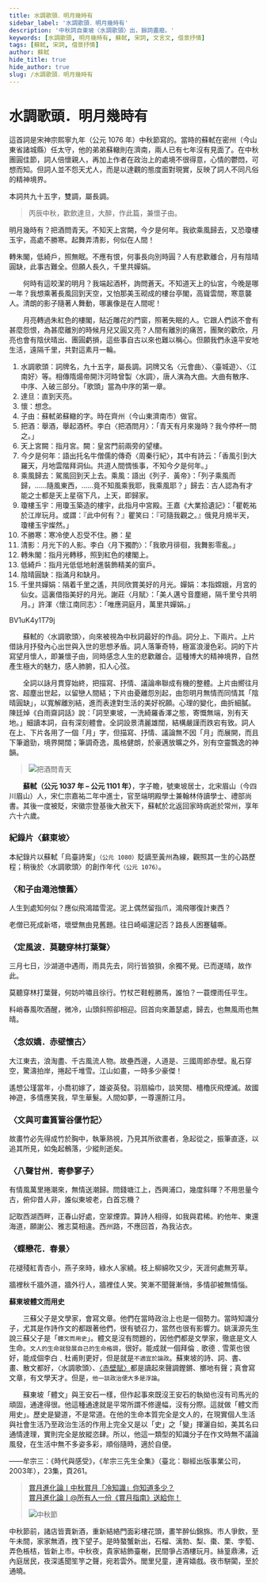 ```yaml
---
title: 水調歌頭．明月幾時有
sidebar_label: '水調歌頭．明月幾時有'
description: '中秋詞自東坡〈水調歌頭〉出，餘詞盡廢。'
keywords: [水調歌頭, 明月幾時有, 蘇軾, 宋詞, 文言文, 借景抒情]
tags: [蘇軾, 宋詞, 借景抒情]
author: 蘇軾
hide_title: true
hide_author: true
slug: /水調歌頭．明月幾時有
---
```


# <span className="KeepAll" data-annotation="詞牌">水調歌頭</span>．<span className="KeepAll">明月幾時有</span>

<Author name="蘇軾" />

<Intro>

這首詞是宋神宗熙寧九年（公元 1076 年）中秋節寫的。當時的蘇軾在密州（今山東省諸城縣）任太守，他的弟弟蘇轍則在濟南，兩人已有七年沒有見面了。在中秋團圓佳節，詞人倍懷親人，再加上作者在政治上的處境不很得意，心情的鬱悶，可想而知。但詞人並不怨天尤人，而是以達觀的態度面對現實，反映了詞人不同凡俗的精神境界。

本詞共九十五字，雙調，屬長調。

</Intro>

<MainText>

<div className="main prose">

> 丙辰中秋，歡飲<Annotate title="直到天亮。">達旦</Annotate>，大醉，作此篇，兼<Annotate title="想念">懷</Annotate><Annotate title="蘇軾弟蘇轍的字。時在齊州（今山東濟南市）做官。">子由</Annotate>。

明月幾時有？<Annotate title="舉酒，舉起酒杯。">把酒</Annotate>問青天。不知<Annotate title="指月宮。闕：皇宮門前兩旁的望樓。">天上宮闕</Annotate>，今夕是何年。我欲<Annotate title="駕風回到天上去。">乘風歸去</Annotate>，又恐<Annotate title="用瓊玉築造的樓宇，此指月中宮殿。">瓊樓玉宇</Annotate>，高處<Annotate title="寒冷使人忍受不住。勝：粵 [星]，[sing1]。">不勝寒</Annotate>。起舞弄<Annotate title="月光下的人影。">清影</Annotate>，何似在人間！

<p><Annotate title="指月光轉移，照到紅色的樓閣上。">轉朱閣</Annotate>，<Annotate title="指月光低低地射進裝飾精美的窗戶。">低綺戶</Annotate>，照無眠。不應有恨，何事長向別時圓？人有悲歡離合，月有<Annotate title="指滿月和缺月。">陰晴圓缺</Annotate>，此事古難全。但願人長久，<Annotate title="隔着千里之遙，共同欣賞美好的月光。嬋娟：本指嫦娥，月宮的仙女。這裏借指美好的月光。">千里共嬋娟</Annotate>。</p>

</div>

</MainText>

<Translation>

　　何時有這皎潔的明月？我端起酒杯，詢問蒼天。不知道天上的仙宮，今晚是哪一年？我想乘著長風回到天空，又怕那美玉砌成的樓台亭閣，高聳雲間，寒意襲人。清朗的影子隨著人舞動，哪裏像是在人間呢！

　　月亮轉過朱紅色的樓閣，貼近雕花的門窗，照著失眠的人。它跟人們該不會有甚麼怨恨，為甚麼離別的時候月兒又圓又亮？人間有離別的痛苦，團聚的歡欣，月亮也會有陰伏晴出、團圓虧損，這些事自古以來也難以稱心。但願我們永遠平安地生活，遠隔千里，共對這素月一輪。

</Translation>

<Dictionary>

1. 水調歌頭：詞牌名，九十五字，屬長調。詞牌又名〈元會曲〉、〈臺城遊〉、〈江南好〉等。相傳隋煬帝開汴河時曾製〈水調〉，唐人演為大曲。大曲有散序、中序、入破三部分。「歌頭」當為中序的第一章。
2. 達旦：直到天亮。
3. 懷：想念。
4. 子由：蘇軾弟蘇轍的字。時在齊州（今山東濟南市）做官。
5. 把酒：舉酒，舉起酒杯。李白〈把酒問月〉：「青天有月來幾時？我今停杯一問之。」
6. 天上宮闕：指月宮。闕：皇宮門前兩旁的望樓。
7. 今夕是何年：語出托名牛僧儒的傳奇〈周秦行紀〉，其中有詩云：「香風引到大羅天，月地雲階拜洞仙。共道人間惆悵事，不知今夕是何年。」
8. 乘風歸去：駕風回到天上去。乘風：語出《列子．黃帝》：「列子乘風而歸，……隨風東西，……竟不知風乘我耶，我乘風耶？」歸去：古人認為有才能之士都是天上星宿下凡，上天，即歸家。
9. 瓊樓玉宇：用瓊玉築造的樓宇，此指月中宮殿。王嘉《大業拾遺記》：「瞿乾祐於江岸玩月。或謂：『此中何有？』瞿笑曰：『可隨我觀之。』俄見月規半天，瓊樓玉宇燦然。」
10. 不勝寒：寒冷使人忍受不住。勝：<Jypt py="sing1">星</Jypt> 
11. 清影：月光下的人影。李白〈月下獨酌〉：「我歌月徘徊，我舞影零亂。」 
12. 轉朱閣：指月光轉移，照到紅色的樓閣上。 
13. 低綺戶：指月光低低地射進裝飾精美的窗戶。 
14. 陰晴圓缺：指滿月和缺月。 
15. 千里共嬋娟：隔着千里之遙，共同欣賞美好的月光。嬋娟：本指嫦娥，月宮的仙女。這裏借指美好的月光。謝莊〈月賦〉：「美人邁兮音塵絕，隔千里兮共明月。」許渾〈懷江南同志〉：「唯應洞庭月，萬里共嬋娟。」

</Dictionary>

<Media>
  <Tabs>
    <TabItem value="作品講解">
      <Youtube id="mIo8rR1bAgo" />
    </TabItem>
    <TabItem value="動畫">
      <Bilibili>BV1uK4y1T79j</Bilibili>
    </TabItem>
    <TabItem value="鄧麗君〈但願人長久〉">
      <Youtube id="ASfyDIZLgY8" />
    </TabItem>
    <TabItem value="招祥麒博士粵語朗誦">
      <Youtube id="Lggx5Hh0JF8" />
    </TabItem>
  </Tabs>
</Media>

<Appreciation>

　　蘇軾的〈水調歌頭〉，向來被視為中秋詞最好的作品。詞分上、下兩片。上片借詠月抒發內心出世與入世的思想矛盾。詞人落筆奇特，極富浪漫色彩。詞的下片寫望月懷人，即兼懷子由，同時感念人生的悲歡離合。這種博大的精神境界，自然產生極大的魅力，感人肺腑，扣人心弦。

　　全詞以詠月貫穿始終，把描寫、抒情、議論串聯成有機的整體。上片由嚮往月宮、超塵出世起，以留戀人間結；下片由憂離怨別起，由怨明月無情而同情其「陰晴圓缺」，以寬解離別結，進而表達對生活的美好祝願。心理的變化，曲折細膩。陳廷焯《白雨齋詞話》說：「詞至東坡，一洗綺羅香澤之態，寄慨無端，別有天地。」細讀本詞，自有深刻體會。全詞設景清麗雄闊，結構嚴謹而跌宕有致。詞人在上、下片各用了一個「月」字，但描寫、抒情、議論無不因「月」而展開，而且下筆遒勁，境界開闊；筆調奇逸，風格健朗，於豪邁放曠之外，別有空靈飄逸的神韻。

</Appreciation>

<Biography>

> ![把酒問青天](/img/S3/4.6水調歌頭．明月幾時有/cartoon1.jpg)

　　**蘇軾（公元 1037 年 – 公元 1101 年）**，字子瞻，號東坡居士，北宋眉山（今四川眉山）人，宋仁宗嘉祐二年中進士，官至端明殿學士兼翰林侍讀學士、禮部尚書。其後一度被貶，宋徽宗登基後大赦天下，蘇軾於北返回家時病逝於常州，享年六十六歲。

### 紀錄片〈蘇東坡〉

本紀錄片以蘇軾「烏臺詩案」`（公元 1080）`貶謫至黃州為線，觀照其一生的心路歷程；稍後於〈水調歌頭〉的創作年代`（公元 1076）`。

<Tabs>
  <TabItem value="1. 雪泥鴻爪">
    <h3>〈和子由澠池懷舊〉</h3>
    <p className="read-around">人生到處知何似？應似飛鴻踏雪泥。泥上偶然留指爪，鴻飛哪復計東西？</p>
    <p className="read-around">老僧已死成新塔，壞壁無由見舊題。往日崎嶇還記否？路長人困蹇驢嘶。</p>
<Youtube id="OGYEmfmgdSc" />
  </TabItem>
  <TabItem value="2. 一蓑煙雨">
    <h3>〈定風波．莫聽穿林打葉聲〉</h3>
    <p className="pre">三月七日，沙湖道中遇雨，雨具先去，同行皆狼狽，余獨不覺。已而遂晴，故作此。</p>
    <p className="read-around">莫聽穿林打葉聲，何妨吟嘯且徐行。竹杖芒鞋輕勝馬，誰怕？一蓑煙雨任平生。</p>
    <p className="read-around">料峭春風吹酒醒，微冷，山頭斜照卻相迎。回首向來蕭瑟處，歸去，也無風雨也無晴。</p>
    <Youtube id="069LsR1WAJs" />
  </TabItem>
  <TabItem value="3. 大江東去">
    <h3>〈念奴嬌．赤壁懷古〉</h3>
    <p className="read-around">大江東去，浪淘盡、千古風流人物。故壘西邊，人道是、三國周郎赤壁。亂石穿空，驚濤拍岸，捲起千堆雪。江山如畫，一時多少豪傑！</p>
    <p className="read-around">遙想公瑾當年，小喬初嫁了，雄姿英發。羽扇綸巾，談笑間、檣櫓灰飛煙滅。故國神遊，多情應笑我，早生華髮。人間如夢，一尊還酹江月。</p>
    <Youtube id="lO4yciiim5c" />
  </TabItem>
  <TabItem value="4. 成竹在胸">
    <h3>〈文與可畫篔簹谷偃竹記〉</h3>
    <p className="read-around">故畫竹必先得成竹於胸中，執筆熟視，乃見其所欲畫者，急起從之，振筆直逐，以追其所見，如兔起鶻落，少縱則逝矣。</p>
    <Youtube id="kO2DopmMMxM" />
  </TabItem>
  <TabItem value="5. 千古遺愛">
    <h3>〈八聲甘州．寄參寥子〉</h3>
    <p className="read-around">有情風萬里捲潮來，無情送潮歸。問錢塘江上，西興浦口，幾度斜暉？不用思量今古，俯仰昔人非，誰似東坡老，白首忘機？</p>
    <p className="read-around">記取西湖西畔，正春山好處，空翠煙霏。算詩人相得，如我與君稀。約他年、東還海道，願謝公、雅志莫相違。西州路，不應回首，為我沾衣。</p>
    <Youtube id="bBByO7Rly98" />
  </TabItem>
  <TabItem value="6. 南渡北歸">
    <h3>〈蝶戀花．春景〉</h3>
    <p className="read-around">花褪殘紅青杏小，燕子來時，綠水人家繞。枝上柳綿吹又少，天涯何處無芳草。</p>
    <p className="read-around">牆裡秋千牆外道，牆外行人，牆裡佳人笑。笑漸不聞聲漸悄，多情卻被無情惱。</p>
    <Youtube id="mzuMJg_TrpE" />
  </TabItem>
</Tabs>

<Quote>

**蘇東坡體文而用史**

　　三蘇父子是文學家，會寫文章。他們在當時政治上也是一個勢力。當時知識分子，尤其是作詩作文的都跟著他們，很有號召力，當然也很有影響力。姚漢源先生說三蘇父子是「`體文而用史`」。體文是沒有問題的，因他們都是文學家，徹底是文人生命。`文人的生命就發展自己的生命格調`，很好。能成就一個拜倫﹑歌德﹑雪萊也很好，能成個李白﹑杜甫則更好，但是就是`不適宜於論政`。蘇東坡的詩、詞、書、畫、散文都好，〈水調歌頭〉、[〈赤壁賦〉](http://rthk.hk/chiculture/chilit/dy05_1201.htm)都是讀起來聲調鏗鏘、擲地有聲；真會寫文章，有文學天才。但是，`他一談政治便大多是浮論`。

　　蘇東坡「體文」與王安石一樣，但作起事來既沒王安石的執拗也沒有司馬光的頑固，通達得很。他這種通達就是平常所謂不修邊幅，沒有分際。這就做「體文而用史」。歷史是變道，不是常道。在他的生命本質完全是文人的，在現實個人生活與社會生活乃至政治生活的作用上完全又是以「史」之「變」揮灑自如，美其名曰通情達理，實則完全是放縱恣肆。所以，他這一類型的知識分子在作文時無不議論風發，在生活中無不多姿多彩，順俗隨時，適於自便。

<span className="source">——牟宗三：《時代與感受》，《牟宗三先生全集》（臺北：聯經出版事業公司，2003年），23集，頁261。</span>

</Quote>

</Biography>

<Extension>

> [賞月進化論丨中秋賞月「冷知識」你知道多少？](https://news.cctv.com/2021/09/21/ARTIHrh6MjeDIDTtHiSnDxHQ210921.shtml)  
> [賞月進化論丨@所有人一份《賞月指南》送給你！](http://m.news.cctv.com/2021/09/20/ARTIV8riDqIk6LxF2SoemErw210920.shtml)
>
> ![中秋節](/img/S3/4.6水調歌頭．明月幾時有/cartoon2.jpg)

<Author name="孟元老" source="《東京夢華錄．卷八》" dynasty="宋" />

<p className="read-around">中秋節前，諸店皆賣新酒，重新結絡門面彩樓花頭，畫竿醉仙錦旆。市人爭飲，至午未間，家家無酒，拽下望子。是時螯蟹新出，石榴、漓勃、梨、棗、栗、孛萄、弄色棖桔，皆新上市。中秋夜，貴家結飾臺榭，民間爭占酒樓玩月。絲篁鼎沸，近內庭居民，夜深遙聞笙竽之聲，宛若雲外。閭里兒童，連宵嬉戲。夜市駢闐，至於通曉。</p>

</Extension>

<Challenges>

<ChallengeItem label="評估練習">

<Quiz href="https://docs.google.com/forms/d/1B6sdUSfHPoxCFNPWM4mmaH-xHt19dbvqqAfIqNnr3hY/copy" />

<Solution>

<QuizAnswers />

</Solution>

</ChallengeItem>

</Challenges>